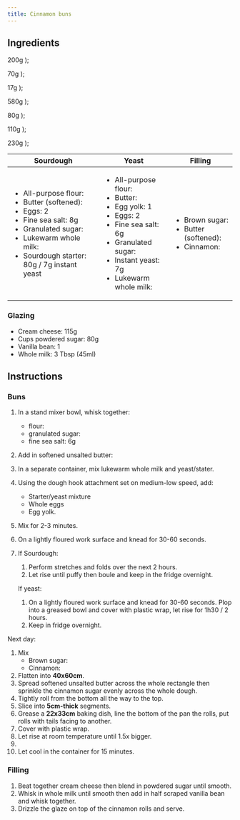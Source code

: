 ```yaml
---
title: Cinnamon buns
---
```



## Ingredients

  <span>200g</span>
);

  <span>70g</span>
);

  <span>17g</span>
);

  <span>580g</span>
);

  <span>80g</span>
);

  <span>110g</span>
);

  <span>230g</span>
);

<table>
   <thead>
   <tr>
      <th>
         Sourdough
      </th>
      <th>
      Yeast
      </th>
      <th>
      Filling
      </th>
   </tr>
   </thead>
   <tbody>
   <tr>
   <td>
      <ul>
      <li>All-purpose flour: <Flour/></li>
      <li>Butter (softened): <ButterDough/></li>
      <li>Eggs: 2</li>
      <li>Fine sea salt: 8g</li>
      <li>Granulated sugar: <SugarDough/></li>
      <li>Lukewarm whole milk: <Milk/></li>
      <li>Sourdough starter: 80g / 7g instant yeast</li>
      </ul>
   </td>
   <td>
      <ul>
      <li>All-purpose flour: <Flour/></li>
      <li>Butter: <ButterDough/></li>
      <li>Egg yolk: 1</li>
      <li>Eggs: 2</li>
      <li>Fine sea salt: 6g</li>
      <li>Granulated sugar: <SugarDough/></li>
      <li>Instant yeast: 7g</li>
      <li>Lukewarm whole milk: <Milk/></li>
      </ul>
   </td>
   <td>
      <ul>
      <li>Brown sugar: <BrownSugar/></li>
      <li>Butter (softened): <Butter/></li>
      <li>Cinnamon: <Cinnamon/></li>
      </ul>
   </td>
   </tr>
   </tbody>
</table>


### Glazing

- Cream cheese: 115g
- Cups powdered sugar: 80g
- Vanilla bean: 1
- Whole milk: 3 Tbsp (45ml)

## Instructions

### Buns

1. In a stand mixer bowl, whisk together:
   - flour: <Flour/>
   - granulated sugar: <SugarDough/>
   - fine sea salt: 6g
1. Add in softened unsalted butter: <ButterDough/>
1. In a separate container, mix lukewarm whole milk <Milk/> and yeast/stater.
1. Using the dough hook attachment set on medium-low speed, add:
   - Starter/yeast mixture
   - Whole eggs
   - Egg yolk.
1. Mix for 2-3 minutes.
1. On a lightly floured work surface and knead for 30-60 seconds.
1. If Sourdough:

   1. Perform stretches and folds over the next 2 hours.
   1. Let rise until puffy then boule and keep in the fridge overnight.

   If yeast:

   1. On a lightly floured work surface and knead for 30-60 seconds. Plop into a greased bowl and cover with plastic wrap, let rise for 1h30 / 2 hours.
   1. Keep in fridge overnight.

Next day:

1. Mix
   - Brown sugar: <BrownSugar/>
   - Cinnamon: <Cinnamon/>
1. Flatten into **40x60cm**.
1. Spread softened unsalted butter across the whole rectangle then sprinkle the cinnamon sugar evenly across the whole dough.
1. Tightly roll from the bottom all the way to the top.
1. Slice into **5cm-thick** segments.
1. Grease a **22x33cm** baking dish, line the bottom of the pan the rolls, put rolls with tails facing to another.
1. Cover with plastic wrap.
1. Let rise at room temperature until 1.5x bigger.
1. <CookingStep temp="190" time="20-25 minutes"/>
1. Let cool in the container for 15 minutes.

### Filling

1. Beat together cream cheese then blend in powdered sugar until smooth.
1. Whisk in whole milk until smooth then add in half scraped vanilla bean and whisk together.
1. Drizzle the glaze on top of the cinnamon rolls and serve.
